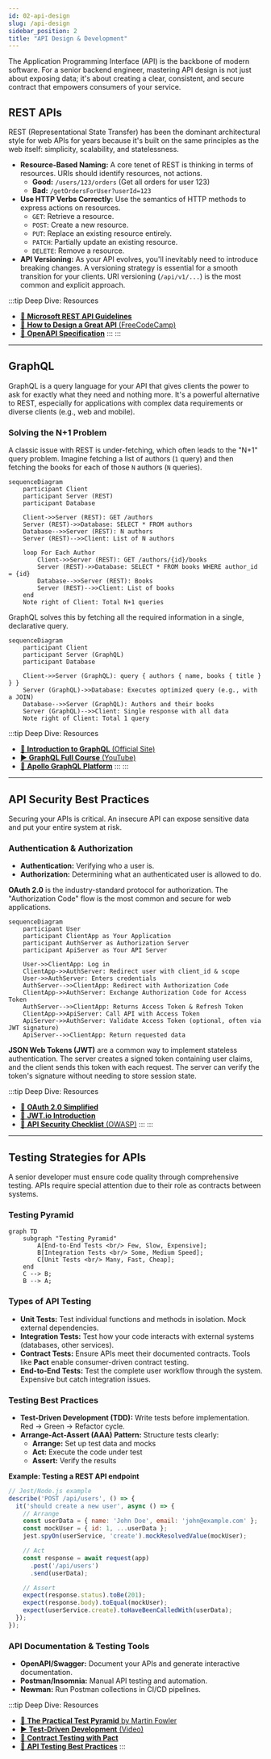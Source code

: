 ```yaml
---
id: 02-api-design
slug: /api-design
sidebar_position: 2
title: "API Design & Development"
---
```


The Application Programming Interface (API) is the backbone of modern software. For a senior backend engineer, mastering API design is not just about exposing data; it's about creating a clear, consistent, and secure contract that empowers consumers of your service.

## REST APIs

REST (Representational State Transfer) has been the dominant architectural style for web APIs for years because it's built on the same principles as the web itself: simplicity, scalability, and statelessness.

- **Resource-Based Naming:** A core tenet of REST is thinking in terms of resources. URIs should identify resources, not actions.
  - **Good:** `/users/123/orders` (Get all orders for user 123)
  - **Bad:** `/getOrdersForUser?userId=123`
- **Use HTTP Verbs Correctly:** Use the semantics of HTTP methods to express actions on resources.
  - `GET`: Retrieve a resource.
  - `POST`: Create a new resource.
  - `PUT`: Replace an existing resource entirely.
  - `PATCH`: Partially update an existing resource.
  - `DELETE`: Remove a resource.
- **API Versioning:** As your API evolves, you'll inevitably need to introduce breaking changes. A versioning strategy is essential for a smooth transition for your clients. URI versioning (`/api/v1/...`) is the most common and explicit approach.

:::tip Deep Dive: Resources
- [📄 **Microsoft REST API Guidelines**](https://github.com/microsoft/api-guidelines/blob/vNext/azure/Guidelines.md)
- [📄 **How to Design a Great API** (FreeCodeCamp)](https://www.freecodecamp.org/news/how-to-design-a-great-api-with-these-10-api-design-best-practices/)
- [📄 **OpenAPI Specification**](https://swagger.io/specification/)
:::
:::

---

## GraphQL

GraphQL is a query language for your API that gives clients the power to ask for exactly what they need and nothing more. It's a powerful alternative to REST, especially for applications with complex data requirements or diverse clients (e.g., web and mobile).

### Solving the N+1 Problem

A classic issue with REST is under-fetching, which often leads to the "N+1" query problem. Imagine fetching a list of authors (`1` query) and then fetching the books for each of those `N` authors (`N` queries).

```mermaid
sequenceDiagram
    participant Client
    participant Server (REST)
    participant Database

    Client->>Server (REST): GET /authors
    Server (REST)->>Database: SELECT * FROM authors
    Database-->>Server (REST): N authors
    Server (REST)-->>Client: List of N authors

    loop For Each Author
        Client->>Server (REST): GET /authors/{id}/books
        Server (REST)->>Database: SELECT * FROM books WHERE author_id = {id}
        Database-->>Server (REST): Books
        Server (REST)-->>Client: List of books
    end
    Note right of Client: Total N+1 queries
```

GraphQL solves this by fetching all the required information in a single, declarative query.

```mermaid
sequenceDiagram
    participant Client
    participant Server (GraphQL)
    participant Database

    Client->>Server (GraphQL): query { authors { name, books { title } } }
    Server (GraphQL)->>Database: Executes optimized query (e.g., with a JOIN)
    Database-->>Server (GraphQL): Authors and their books
    Server (GraphQL)-->>Client: Single response with all data
    Note right of Client: Total 1 query
```

:::tip Deep Dive: Resources
- [📄 **Introduction to GraphQL** (Official Site)](https://graphql.org/learn/)
- [▶️ **GraphQL Full Course** (YouTube)](https://www.youtube.com/watch?v=ed8SzALpx1Q)
- [📄 **Apollo GraphQL Platform**](https://www.apollographql.com/)
:::
:::

---

## API Security Best Practices

Securing your APIs is critical. An insecure API can expose sensitive data and put your entire system at risk.

### Authentication & Authorization

- **Authentication:** Verifying who a user is.
- **Authorization:** Determining what an authenticated user is allowed to do.

**OAuth 2.0** is the industry-standard protocol for authorization. The "Authorization Code" flow is the most common and secure for web applications.

```mermaid
sequenceDiagram
    participant User
    participant ClientApp as Your Application
    participant AuthServer as Authorization Server
    participant ApiServer as Your API Server

    User->>ClientApp: Log in
    ClientApp->>AuthServer: Redirect user with client_id & scope
    User->>AuthServer: Enters credentials
    AuthServer-->>ClientApp: Redirect with Authorization Code
    ClientApp->>AuthServer: Exchange Authorization Code for Access Token
    AuthServer-->>ClientApp: Returns Access Token & Refresh Token
    ClientApp->>ApiServer: Call API with Access Token
    ApiServer->>AuthServer: Validate Access Token (optional, often via JWT signature)
    ApiServer-->>ClientApp: Return requested data
```

**JSON Web Tokens (JWT)** are a common way to implement stateless authentication. The server creates a signed token containing user claims, and the client sends this token with each request. The server can verify the token's signature without needing to store session state.

:::tip Deep Dive: Resources
- [📄 **OAuth 2.0 Simplified**](https://www.oauth.com/)
- [📄 **JWT.io Introduction**](https://jwt.io/introduction)
- [📄 **API Security Checklist** (OWASP)](https://cheatsheetseries.owasp.org/API_Security_Cheat_Sheet.html)
:::
:::

---

## Testing Strategies for APIs

A senior developer must ensure code quality through comprehensive testing. APIs require special attention due to their role as contracts between systems.

### Testing Pyramid

```mermaid
graph TD
    subgraph "Testing Pyramid"
        A[End-to-End Tests <br/> Few, Slow, Expensive];
        B[Integration Tests <br/> Some, Medium Speed];
        C[Unit Tests <br/> Many, Fast, Cheap];
    end
    C --> B;
    B --> A;
```

### Types of API Testing

- **Unit Tests:** Test individual functions and methods in isolation. Mock external dependencies.
- **Integration Tests:** Test how your code interacts with external systems (databases, other services).
- **Contract Tests:** Ensure APIs meet their documented contracts. Tools like **Pact** enable consumer-driven contract testing.
- **End-to-End Tests:** Test the complete user workflow through the system. Expensive but catch integration issues.

### Testing Best Practices

- **Test-Driven Development (TDD):** Write tests before implementation. Red → Green → Refactor cycle.
- **Arrange-Act-Assert (AAA) Pattern:** Structure tests clearly:
  - **Arrange:** Set up test data and mocks
  - **Act:** Execute the code under test
  - **Assert:** Verify the results

**Example: Testing a REST API endpoint**
```javascript
// Jest/Node.js example
describe('POST /api/users', () => {
  it('should create a new user', async () => {
    // Arrange
    const userData = { name: 'John Doe', email: 'john@example.com' };
    const mockUser = { id: 1, ...userData };
    jest.spyOn(userService, 'create').mockResolvedValue(mockUser);

    // Act
    const response = await request(app)
      .post('/api/users')
      .send(userData);

    // Assert
    expect(response.status).toBe(201);
    expect(response.body).toEqual(mockUser);
    expect(userService.create).toHaveBeenCalledWith(userData);
  });
});
```

### API Documentation & Testing Tools

- **OpenAPI/Swagger:** Document your APIs and generate interactive documentation.
- **Postman/Insomnia:** Manual API testing and automation.
- **Newman:** Run Postman collections in CI/CD pipelines.

:::tip Deep Dive: Resources
- [📄 **The Practical Test Pyramid** by Martin Fowler](https://martinfowler.com/articles/practical-test-pyramid.html)
- [▶️ **Test-Driven Development** (Video)](https://www.youtube.com/watch?v=QCif_-r8eK4)
- [📄 **Contract Testing with Pact**](https://docs.pact.io/)
- [📄 **API Testing Best Practices**](https://assertible.com/blog/13-things-you-should-do-to-build-better-restful-web-apis)
:::
